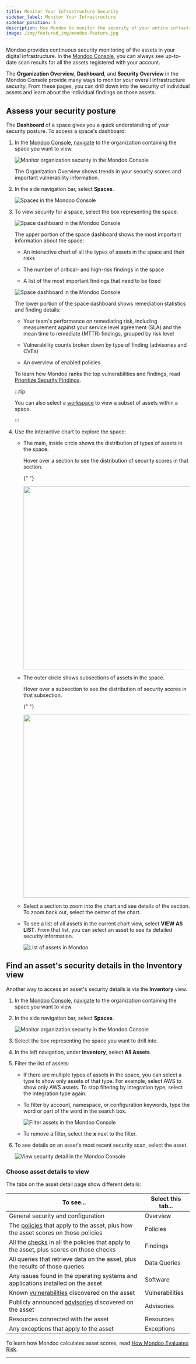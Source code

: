 ```yaml
---
title: Monitor Your Infrastructure Security
sidebar_label: Monitor Your Infrastructure
sidebar_position: 4
description: Use Mondoo to monitor the security of your entire infrastructure
image: /img/featured_img/mondoo-feature.jpg
---
```



Mondoo provides continuous security monitoring of the assets in your digital infrastructure. In the [Mondoo Console](https://console.mondoo.com), you can always see up-to-date scan results for all the assets registered with your account.

The **Organization Overview**, **Dashboard**, and **Security Overview** in the Mondoo Console provide many ways to monitor your overall infrastructure security. From these pages, you can drill down into the security of individual assets and learn about the individual findings on those assets.

## Assess your security posture

The **Dashboard** of a space gives you a quick understanding of your security posture. To access a space's dashboard:

1. In the [Mondoo Console](https://console.mondoo.com), [navigate](/platform/start/navigate/) to the organization containing the space you want to view.

   ![Monitor organization security in the Mondoo Console](/img/platform/security/org-overview.png)

   The Organization Overview shows trends in your security scores and important vulnerability information.

2. In the side navigation bar, select **Spaces**.

   ![Spaces in the Mondoo Console](/img/platform/security/spaces.png)

3. To view security for a space, select the box representing the space.

   ![Space dashboard in the Mondoo Console](/img/platform/security/dashboard.png)

   The upper portion of the space dashboard shows the most important information about the space:

   - An interactive chart of all the types of assets in the space and their risks

   - The number of critical- and high-risk findings in the space

   - A list of the most important findings that need to be fixed

   ![Space dashboard in the Mondoo Console](/img/platform/security/dashboard-bottom.png)

   The lower portion of the space dashboard shows remediation statistics and finding details:

   - Your team's performance on remediating risk, including measurement against your service level agreement (SLA) and the mean time to remediate (MTTR) findings, grouped by risk level

   - Vulnerability counts broken down by type of finding (advisories and CVEs)

   - An overview of enabled policies

   To learn how Mondoo ranks the top vulnerabilities and findings, read [Prioritize Security Findings](/platform/security/posture/findings/).

   :::tip

   You can also select a [workspace](/platform/start/organize/workspaces/) to view a subset of assets within a space.

   :::

4. Use the interactive chart to explore the space:

   - The main, inside circle shows the distribution of types of assets in the space.

     Hover over a section to see the distribution of security scores in that section.

     {" "}

     <img src={fidget1} width="500" />

   - The outer circle shows subsections of assets in the space.

     Hover over a subsection to see the distribution of security scores in that subsection.

     {" "}

     <img src={fidget2} width="500" />

   - Select a section to zoom into the chart and see details of the section. To zoom back out, select the center of the chart.

   - To see a list of all assets in the current chart view, select **VIEW AS LIST**. From that list, you can select an asset to see its detailed security information.

     ![List of assets in Mondoo](/img/platform/security/list.png)

## Find an asset's security details in the Inventory view

Another way to access an asset's security details is via the **Inventory** view.

1. In the [Mondoo Console](https://console.mondoo.com), [navigate](/platform/start/navigate/) to the organization containing the space you want to view.

2. In the side navigation bar, select **Spaces**.

   ![Monitor organization security in the Mondoo Console](/img/platform/security/spaces.png)

3. Select the box representing the space you want to drill into.

4. In the left navigation, under **Inventory**, select **All Assets**.

5. Filter the list of assets:

   - If there are multiple types of assets in the space, you can select a type to show only assets of that type. For example, select AWS to show only AWS assets. To stop filtering by integration type, select the integration type again.

   - To filter by account, namespace, or configuration keywords, type the word or part of the word in the search box.

     ![Filter assets in the Mondoo Console](/img/platform/security/monitor-filter.png)

   - To remove a filter, select the **x** next to the filter.

6. To see details on an asset's most recent security scan, select the asset.

   ![View security detail in the Mondoo Console](/img/platform/security/monitor-asset.png)

### Choose asset details to view

The tabs on the asset detail page show different details:

| To see...                                                                                                                  | Select this tab... |
| -------------------------------------------------------------------------------------------------------------------------- | ------------------ |
| General security and configuration                                                                                         | Overview           |
| The [policies](/platform/security/posture/policies/) that apply to the asset, plus how the asset scores on those policies  | Policies           |
| All the [checks](/platform/security/posture/pac/) in all the policies that apply to the asset, plus scores on those checks | Findings           |
| All queries that retrieve data on the asset, plus the results of those queries                                             | Data Queries       |
| Any issues found in the operating systems and applications installed on the asset                                          | Software           |
| Known [vulnerabilities](/platform/security/posture/vulnerabilities/) discovered on the asset                               | Vulnerabilities    |
| Publicly announced [advisories](/platform/security/posture/advisories/) discovered on the asset                            | Advisories         |
| Resources connected with the asset                                                                                         | Resources          |
| Any exceptions that apply to the asset                                                                                     | Exceptions         |

To learn how Mondoo calculates asset scores, read [How Mondoo Evaluates Risk](/platform/security/posture/asset-score/).

---
